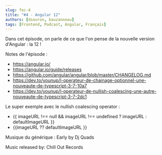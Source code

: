 ```yaml
---
slug: fec-4
title: "#4 - Angular 12"
authors: [dsouron, bauzanneau]
tags: [Frontend, Podcast, Angular, Français]
---
```


Dans cet épisode, on parle de ce que l'on pense de la nouvelle version d'Angular : la 12 !

<!--truncate-->


<SpotifyEmbed href="https://open.spotify.com/embed/episode/4lq02iYeb3xCBsIKREDeZO" />

Notes de l'épisode :

- https://angular.io/
- https://angular.io/guide/releases
- https://github.com/angular/angular/blob/master/CHANGELOG.md
- https://dev.to/younup/l-operateur-de-chainage-optionnel-une-nouveaute-de-typescript-3-7-10a7
- https://dev.to/younup/l-operateur-de-nullish-coalescing-une-autre-nouveaute-de-typescript-3-7-2dc1

Le super exemple avec le nullish coalescing operator :

- {{ imageURL !== null && imageURL !== undefined ? imageURL : defaultImageURL }}
- {{imageURL ?? defaultImageURL }}

Musique du générique : Early by Dj Quads

Music released by: Chill Out Records
